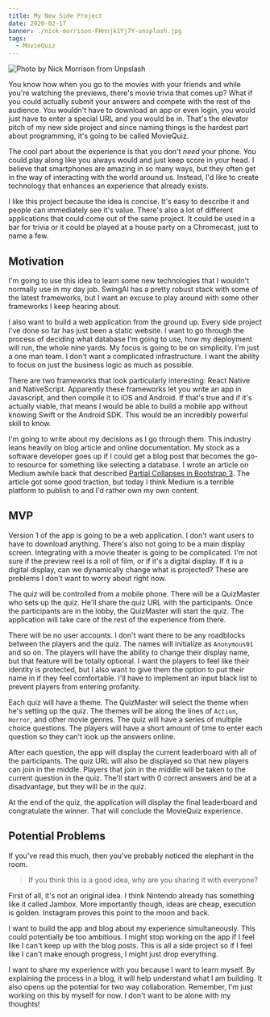 ```yaml
---
title: My New Side Project
date: 2020-02-17
banner: ./nick-morrison-FHnnjk1Yj7Y-unsplash.jpg
tags:
  - MovieQuiz
---
```


![Photo by Nick Morrison from Unpslash](./nick-morrison-FHnnjk1Yj7Y-unsplash.jpg)

You know how when you go to the movies with your friends and while you're watching the previews, there's movie trivia that comes up?  What if you could actually submit your answers and compete with the rest of the audience.  You wouldn't have to download an app or even login, you would just have to enter a special URL and you would be in.  That's the elevator pitch of my new side project and since naming things is the hardest part about programming, it's going to be called MovieQuiz.

The cool part about the experience is that you don't *need* your phone.  You could play along like you always would and just keep score in your head.  I believe that smartphones are amazing in so many ways, but they often get in the way of interacting with the world around us.  Instead, I'd like to create technology that enhances an experience that already exists.

I like this project because the idea is concise.  It's easy to describe it and people can immediately see it's value.  There's also a lot of different applications that could come out of the same project.  It could be used in a bar for trivia or it could be played at a house party on a Chromecast, just to name a few.

## Motivation

I'm going to use this idea to learn some new technologies that I wouldn't normally use in my day job.  SwingAI has a pretty robust stack with some of the latest frameworks, but I want an excuse to play around with some other frameworks I keep hearing about.

I also want to build a web application from the ground up.  Every side project I've done so far has just been a static website.  I want to go through the process of deciding what database I'm going to use, how my deployment will run, the whole nine yards.  My focus is going to be on simplicity.  I'm just a one man team.  I don't want a complicated infrastructure.  I want the ability to focus on just the business logic as much as possible.

There are two frameworks that look particularly interesting: React Native and NativeScript.  Apparently these frameworks let you write an app in Javascript, and then compile it to iOS and Android.  If that's true and if it's actually viable, that means I would be able to build a mobile app without knowing Swift or the Android SDK.  This would be an incredibly powerful skill to know.

I'm going to write about my decisions as I go through them.  This industry leans heavily on blog article and online documentation.  My stock as a software developer goes up if I could get a blog post that becomes the go-to resource for something like selecting a database. I wrote an article on Medium awhile back that described [Partial Collapses in Bootstrap 3](https://medium.com/@beedaan/partial-collapse-with-bootstrap-3-ef4e6bf85537).  The article got some good traction, but today I think Medium is a terrible platform to publish to and I'd rather own my own content.

## MVP

Version 1 of the app is going to be a web application.  I don't want users to have to download anything.  There's also not going to be a main display screen.  Integrating with a movie theater is going to be complicated.  I'm not sure if the preview reel is a roll of film, or if it's a digital display.  If it is a digital display, can we dynamically change what is projected?  These are problems I don't want to worry about right now.

The quiz will be controlled from a mobile phone.  There will be a QuizMaster who sets up the quiz.  He'll share the quiz URL with the participants.  Once the participants are in the lobby, the QuizMaster will start the quiz.  The application will take care of the rest of the experience from there.

There will be no user accounts.  I don't want there to be any roadblocks between the players and the quiz.  The names will initialize as `Anonymous01` and so on.  The players will have the ability to change their display name, but that feature will be totally optional.  I want the players to feel like their identity is protected, but I also want to give them the option to put their name in if they feel comfortable.  I'll have to implement an input black list to prevent players from entering profanity.

Each quiz will have a theme.  The QuizMaster will select the theme when he's setting up the quiz.  The themes will be along the lines of `Action`, `Horror`, and other movie genres. The quiz will have a series of multiple choice questions.  The players will have a short amount of time to enter each question so they can't look up the answers online.

After each question, the app will display the current leaderboard with all of the participants.  The quiz URL will also be displayed so that new players can join in the middle.  Players that join in the middle will be taken to the current question in the quiz.  The'll start with 0 correct answers and be at a disadvantage, but they will be in the quiz.

At the end of the quiz, the application will display the final leaderboard and congratulate the winner.  That will conclude the MovieQuiz experience.

## Potential Problems

If you've read this much, then you've probably noticed the elephant in the room.

> If you think this is a good idea, why are you sharing it with everyone?

First of all, it's not an original idea.  I think Nintendo already has something like it called Jambox.  More importantly though, ideas are cheap, execution is golden.  Instagram proves this point to the moon and back.

I want to build the app and blog about my experience simultaneously.  This could potentially be too ambitious.  I might stop working on the app if I feel like I can't keep up with the blog posts.  This is all a side project so if I feel like I can't make enough progress, I might just drop everything.

I want to share my experience with you because I want to learn myself.  By explaining the process in a blog, it will help understand what I am building.  It also opens up the potential for two way collaboration.  Remember, I'm just working on this by myself for now.  I don't want to be alone with my thoughts!